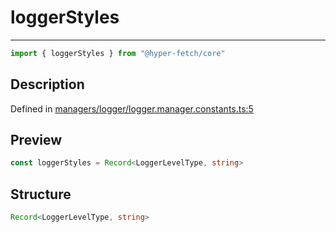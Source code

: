 

# loggerStyles

<div class="api-docs__separator" data-reactroot="">

---

</div><div class="api-docs__import" data-reactroot="">

```ts
import { loggerStyles } from "@hyper-fetch/core"
```

</div><div class="api-docs__section">

## Description

</div><div class="api-docs__description"><span class="api-docs__do-not-parse">



</span></div><p class="api-docs__definition">

Defined in [managers/logger/logger.manager.constants.ts:5](https://github.com/BetterTyped/hyper-fetch/blob/cc329b91/packages/core/src/managers/logger/logger.manager.constants.ts#L5)

</p><div class="api-docs__section">

## Preview

</div><div class="api-docs__preview var">

```ts
const loggerStyles = Record<LoggerLevelType, string>
```

</div><div class="api-docs__section">

## Structure

</div><div class="api-docs__returns">

```ts
Record<LoggerLevelType, string>
```

</div>